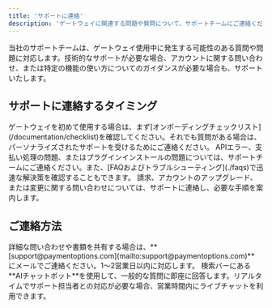 ```yaml
---
title: 'サポートに連絡'
description: 'ゲートウェイに関連する問題や質問について、サポートチームにご連絡ください。'
---
```


当社のサポートチームは、ゲートウェイ使用中に発生する可能性のある質問や問題に対応します。技術的なサポートが必要な場合、アカウントに関する問い合わせ、または特定の機能の使い方についてのガイダンスが必要な場合も、サポートいたします。

## **サポートに連絡するタイミング**

<Accordion title="アカウント設定とオンボーディング">
  ゲートウェイを初めて使用する場合は、まず[オンボーディングチェックリスト](/documentation/checklist)を確認してください。それでも質問がある場合は、パーソナライズされたサポートを受けるためにご連絡ください。
</Accordion>

<Accordion title="技術的な問題とトラブルシューティング">
  APIエラー、支払い処理の問題、またはプラグインインストールの問題については、サポートチームにご連絡ください。また、[FAQおよびトラブルシューティング](./faqs)で迅速な解決策を確認することもできます。
</Accordion>

<Accordion title="請求およびアカウント管理">
  請求、アカウントのアップグレード、または変更に関する問い合わせについては、サポートに連絡し、必要な手順を案内します。
</Accordion>

## **ご連絡方法**

<CardGroup>
  <Card title="メールサポート" icon="envelope">
    詳細な問い合わせや書類を共有する場合は、**[support@paymentoptions.com](mailto:support@paymentoptions.com)** にメールでご連絡ください。1〜2営業日以内に対応します。
  </Card>

  <Card title="ライブチャット" icon="comments">
    検索バーにある**AIチャットボット**を使用して、一般的な質問に即座に回答します。リアルタイムでサポート担当者との対応が必要な場合、営業時間内にライブチャットを利用できます。
  </Card>
</CardGroup>
